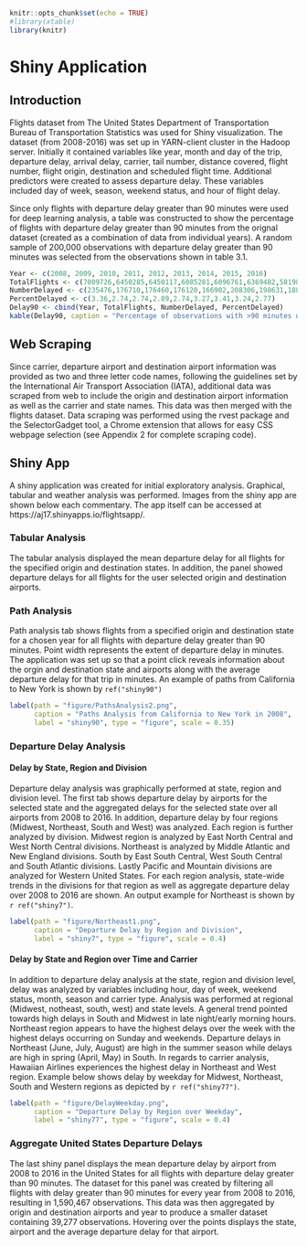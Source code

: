 
```r
knitr::opts_chunk$set(echo = TRUE)
#library(xtable)
library(knitr)
```


# Shiny Application 

## Introduction

Flights dataset from The United States Department of Transportation Bureau of Transportation Statistics was used for Shiny visualization. The dataset (from 2008-2016) was set up in YARN-client cluster in the Hadoop server. Initially it contained variables like year, month and day of the trip, departure delay, arrival delay, carrier, tail number, distance covered, flight number, flight origin, destination and scheduled flight time. Additional predictors were created to assess departure delay. These variables included day of week, season, weekend status, and hour of flight delay. 

Since only flights with departure delay greater than 90 minutes were used for deep learning analysis, a table was constructed to show the percentage of flights with departure delay greater than 90 minutes from the orignal dataset (created as a combination of data from individual years). A random sample of 200,000 observations with departure delay greater than 90 minutes was selected from the observations shown in table 3.1. 

```r
Year <- c(2008, 2009, 2010, 2011, 2012, 2013, 2014, 2015, 2016)
TotalFlights <- c(7009726,6450285,6450117,6085281,6096761,6369482,5819811,5819079,2289826)
NumberDelayed <- c(235476,176710,176460,176120,166902,208306,198631,188433,63429)
PercentDelayed <- c(3.36,2.74,2.74,2.89,2.74,3.27,3.41,3.24,2.77)
Delay90 <- cbind(Year, TotalFlights, NumberDelayed, PercentDelayed)
kable(Delay90, caption = "Percentage of observations with >90 minutes delay")
```

## Web Scraping
Since carrier, departure airport and destination airport information was provided as two and three letter code names, following the guidelines set by the International Air Transport Association (IATA), additional data was scraped from web to include the origin and destination airport information as well as the carrier and state names. This data was then merged with the flights dataset. Data scraping was performed using the rvest package and the SelectorGadget tool, a Chrome extension that allows for easy CSS webpage selection (see Appendix 2 for complete scraping code).

## Shiny App
A shiny application was created for initial exploratory analysis. Graphical, tabular and weather analysis was performed. Images from the shiny app are shown below each commentary. The app itself can be accessed at https://aj17.shinyapps.io/flightsapp/.

### Tabular Analysis 
The tabular analysis displayed the mean departure delay for all flights for the specified origin and destination states. In addition, the panel showed departure delays for all flights for the user selected origin and destination airports. 

### Path Analysis
Path analysis tab shows flights from a specified origin and destination state for a chosen year for all flights with departure delay greater than 90 minutes. Point width represents the extent of departure delay in minutes. The application was set up so that a point click reveals information about the orgin and destination state and airports along with the average departure delay for that trip in minutes. An example of paths from California to New York is shown by `ref("shiny90")`

```r
label(path = "figure/PathsAnalysis2.png",
      caption = "Paths Analysis from California to New York in 2008", 
      label = "shiny90", type = "figure", scale = 0.35)
```


### Departure Delay Analysis

#### Delay by State, Region and Division

Departure delay analysis was graphically performed at state, region and division level. The first tab shows departure delay by airports for the selected state and the aggregated delays for the selected state over all airports from 2008 to 2016. In addition, departure delay by four regions (Midwest, Northeast, South and West) was analyzed. Each region is further analyzed by division. Midwest region is analyzed by East North Central and West North Central divisions. Northeast is analyzed by Middle Atlantic and New England divisions. South by East South Central, West South Central and South Atlantic divisions. Lastly Pacific and Mountain divisions are analyzed for Western United States. For each region analysis, state-wide trends in the divisions for that region as well as aggregate departure delay over 2008 to 2016 are shown. An output example for Northeast is shown by `r ref("shiny7")`.

```r
label(path = "figure/Northeast1.png", 
      caption = "Departure Delay by Region and Division", 
      label = "shiny7", type = "figure", scale = 0.4)
```

#### Delay by State and Region over Time and Carrier 

In addition to departure delay analysis at the state, region and division level, delay was analyzed by variables including hour, day of week, weekend status, month, season and carrier type. Analysis was performed at regional (Midwest, notheast, south, west) and state levels. A general trend pointed towards high delays in South and Midwest in late night/early morning hours. Northeast region appears to have the highest delays over the week with the highest delays occurring on Sunday and weekends. Departure delays in Northeast (June, July, August) are high in the summer season while delays are high in spring (April, May) in South. In regards to carrier analysis, Hawaiian Airlines experiences the highest delay in Northeast and West region. Example below shows delay by weekday for Midwest, Northeast, South and Western regions as depicted by `r ref("shiny77")`.  

```r
label(path = "figure/DelayWeekday.png", 
      caption = "Departure Delay by Region over Weekday", 
      label = "shiny77", type = "figure", scale = 0.4)
```

\clearpage

### Aggregate United States Departure Delays

The last shiny panel displays the mean departure delay by airport from 2008 to 2016 in the United States for all flights with departure delay greater than 90 minutes. The dataset for this panel was created by filtering all flights with delay greater than 90 minutes for every year from 2008 to 2016, resulting in 1,590,467 observations. This data was then aggregated by origin and destination airports and year to produce a smaller dataset containing 39,277 observations. Hovering over the points displays the state, airport and the average departure delay for that airport.

\clearpage

